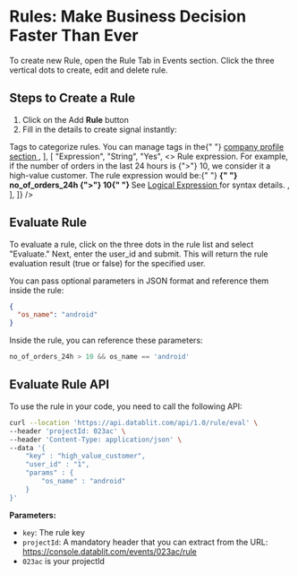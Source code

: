 
# Rules: Make Business Decision Faster Than Ever

To create new Rule, open the Rule Tab in Events section. Click the three vertical dots to create, edit and delete rule.

## Steps to Create a Rule

1. Click on the Add **Rule** button
2. Fill in the details to create signal instantly:

<Table
  columns={[
    { header: "PROPERTY", width: "20%" },
    { header: "TYPE", width: "15%" },
    { header: "REQUIRED", width: "10%" },
    { header: "DESCRIPTION", width: "50%" },
  ]}
  data={[
    [
      "Key",
      "String",
      "Yes",
      `Rule identifier. Use snake_case format. 
      Example: high_value_customer`,
    ],
    [
      "Description",
      "String",
      "No",
      `Description to help understand this rule's purpose`,
    ],
    [
      "Tags",
      "Dropdown",
      "No",
      <>
        Tags to categorize rules. You can manage tags in the{" "}
        <a
          href={process.env.NEXT_PUBLIC_DATABLIT_CONSOLE_URL}
          className="text-blue-600 hover:text-blue-800 underline"
        >
          company profile section
        </a>
      </>,
    ],
    [
      "Expression",
      "String",
      "Yes",
      <>
        Rule expression. For example, if the number of orders in the last 24
        hours is {">"} 10, we consider it a high-value customer. The rule
        expression would be:{" "}
        <b>
          {" "}
          no_of_orders_24h {">"}
          10{" "}
        </b>
        See <a
          href={`${process.env.NEXT_PUBLIC_DOCS_BASE_PATH}/rule/logical-expression`}
        >
          Logical Expression
        </a> for syntax details.
      </>,
    ],
  ]}
/>

## Evaluate Rule

To evaluate a rule, click on the three dots in the rule list and select "Evaluate."
Next, enter the user_id and submit. This will return the rule evaluation result (true or false) for the specified user.

You can pass optional parameters in JSON format and reference them inside the rule:

```json
{
  "os_name": "android"
}
```

Inside the rule, you can reference these parameters:

```go
no_of_orders_24h > 10 && os_name == 'android'
```

## Evaluate Rule API

To use the rule in your code, you need to call the following API:

```sh
curl --location 'https://api.datablit.com/api/1.0/rule/eval' \
--header 'projectId: 023ac' \
--header 'Content-Type: application/json' \
--data '{
    "key" : "high_value_customer",
    "user_id" : "1",
    "params" : {
        "os_name" : "android"
    }
}'
```

**Parameters:**

- `key`: The rule key
- `projectId`: A mandatory header that you can extract from the URL: https://console.datablit.com/events/023ac/rule
- `023ac` is your projectId
